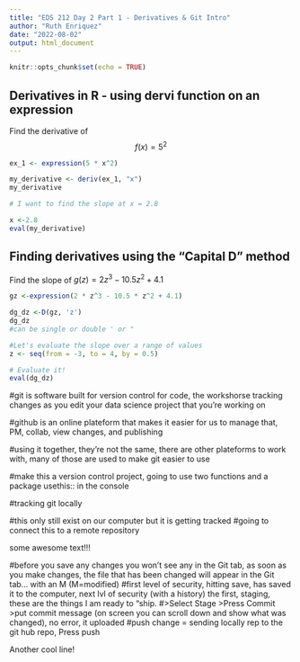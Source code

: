 ```yaml
---
title: "EDS 212 Day 2 Part 1 - Derivatives & Git Intro"
author: "Ruth Enriquez"
date: "2022-08-02"
output: html_document
---
```


```r
knitr::opts_chunk$set(echo = TRUE)
```

## Derivatives in R - using dervi function on an expression

Find the derivative of $$f(x) = 5^2$$

```r
ex_1 <- expression(5 * x^2)

my_derivative <- deriv(ex_1, "x")
my_derivative

# I want to find the slope at x = 2.8

x <-2.8
eval(my_derivative)
```

## Finding derivatives using the "Capital D" method 
Find the slope of $g(z) = 2z^3-10.5z^2+4.1$

```r
gz <-expression(2 * z^3 - 10.5 * z^2 + 4.1)

dg_dz <-D(gz, 'z')
dg_dz
#can be single or double ' or "

#Let's evaluate the slope over a range of values
z <- seq(from = -3, to = 4, by = 0.5)

# Evaluate it!
eval(dg_dz)
```

#git is software built for version control for code, the workshorse tracking changes as you edit your data science project that you're working on

#github is an online plateform that makes it easier for us to manage that, PM, collab, view changes, and publishing

#using it together, they're not the same, there are other plateforms to work with, many of those are used to make git easier to use

#make this a version control project, going to use two functions and a package usethis:: in the console

#tracking git locally

#this only still exist on our computer but it is getting tracked
#going to connect this to a remote repository

some awesome text!!!

#before you save any changes you won't see any in the Git tab, as soon as you make changes, the file that has been changed will appear in the Git tab... with an M (M=modified)
#first level of security, hitting save, has saved it to the computer, next lvl of security (with a history) the first, staging, these are the things I am ready to "ship.
#>Select Stage >Press Commit >put commit message (on screen you can scroll down and show what was changed), no error, it uploaded
#push change = sending locally rep to the git hub repo, Press push

Another cool line!